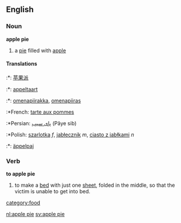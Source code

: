 ==English==
===Noun===
'''apple pie'''
#a [[pie]] filled with [[apple]]

==== Translations ====
:*{{zh}}: [[苹果派]]
:*{{nl}}: [[appeltaart]] {{m}}
:*{{fi}}: [[omenapiirakka]], [[omenapiiras]]
:*French: [[tarte aux pommes]]
:*Persian: [[پای سیب]] (Pâye sib)
:*Polish: [[szarlotka]] ''f'', [[jabłecznik]] ''m'', [[ciasto z jabłkami]] ''n''
:*{{sv}}: [[äppelpaj]]

===Verb===
'''to apple pie'''
#to make a [[bed]] with just one [[sheet]], folded in the middle, so that the victim is unable to get into bed.

[[category:food]]

[[nl:apple pie]]
[[sv:apple pie]]